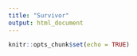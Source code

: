 ---
title: "Survivor"
output: html_document
---

```{r setup, include=FALSE}
knitr::opts_chunk$set(echo = TRUE)
```

```{r}

```

